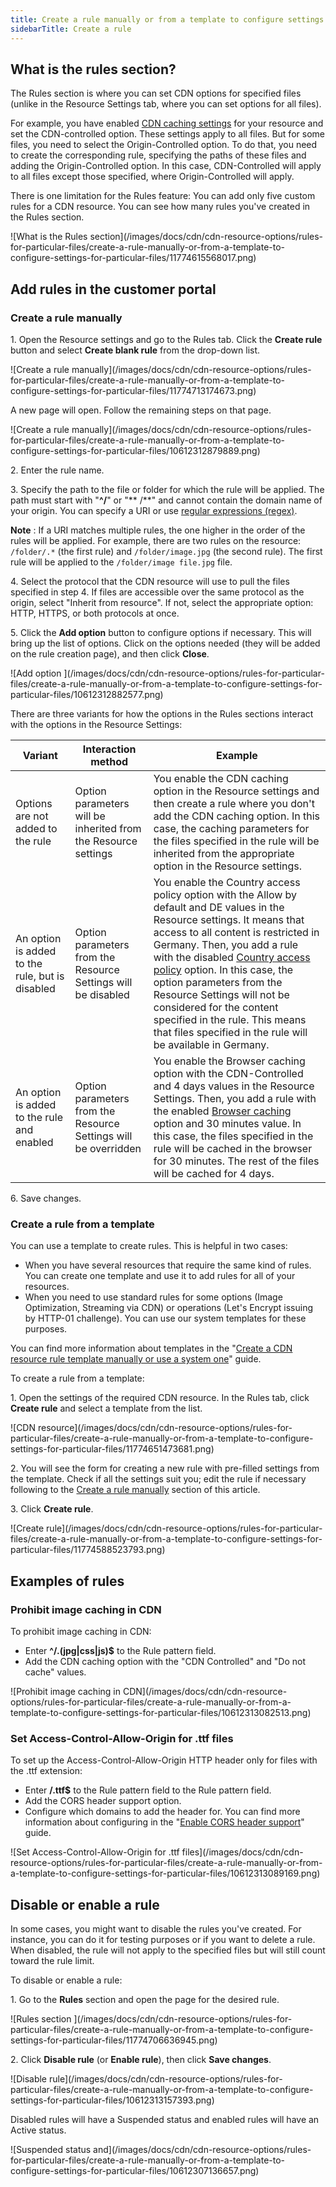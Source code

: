 ---
title: Create a rule manually or from a template to configure settings for particular files
sidebarTitle: Create a rule
---

## What is the rules section?

The Rules section is where you can set CDN options for specified files (unlike in the Resource Settings tab, where you can set options for all files).

For example, you have enabled [CDN caching settings](/cdn/cdn-resource-options/cache/specify-cache-lifetime-on-a-cdn-resource-or-origin) for your resource and set the CDN-controlled option. These settings apply to all files. But for some files, you need to select the Origin-Controlled option. To do that, you need to create the corresponding rule, specifying the paths of these files and adding the Origin-Controlled option. In this case, CDN-Controlled will apply to all files except those specified, where Origin-Controlled will apply.

There is one limitation for the Rules feature: You can add only five custom rules for a CDN resource. You can see how many rules you've created in the Rules section.


<Frame>![What is the Rules section](/images/docs/cdn/cdn-resource-options/rules-for-particular-files/create-a-rule-manually-or-from-a-template-to-configure-settings-for-particular-files/11774615568017.png)</Frame>



## Add rules in the customer portal

### Create a rule manually

1\. Open the Resource settings and go to the Rules tab. Click the **Create rule** button and select **Create blank rule** from the drop-down list.


<Frame>![Create a rule manually](/images/docs/cdn/cdn-resource-options/rules-for-particular-files/create-a-rule-manually-or-from-a-template-to-configure-settings-for-particular-files/11774713174673.png)</Frame>



A new page will open. Follow the remaining steps on that page.


<Frame>![Create a rule manually](/images/docs/cdn/cdn-resource-options/rules-for-particular-files/create-a-rule-manually-or-from-a-template-to-configure-settings-for-particular-files/10612312879889.png)</Frame>



2\. Enter the rule name.

3\. Specify the path to the file or folder for which the rule will be applied. The path must start with "**^/**" or "** /**" and cannot contain the domain name of your origin. You can specify a URI or use [regular expressions (regex)](https://en.wikipedia.org/wiki/Regular_expression).

**Note** : If a URI matches multiple rules, the one higher in the order of the rules will be applied. For example, there are two rules on the resource: `/folder/.*` (the first rule) and `/folder/image.jpg` (the second rule). The first rule will be applied to the `/folder/image file.jpg` file.

4\. Select the protocol that the CDN resource will use to pull the files specified in step 4. If files are accessible over the same protocol as the origin, select "Inherit from resource". If not, select the appropriate option: HTTP, HTTPS, or both protocols at once.

5\. Click the **Add option** button to configure options if necessary. This will bring up the list of options. Click on the options needed (they will be added on the rule creation page), and then click **Close**.


<Frame>![Add option ](/images/docs/cdn/cdn-resource-options/rules-for-particular-files/create-a-rule-manually-or-from-a-template-to-configure-settings-for-particular-files/10612312882577.png)</Frame>



There are three variants for how the options in the Rules sections interact with the options in the Resource Settings:

Variant | Interaction method | Example  
---|---|---  
Options are not added to the rule | Option parameters will be inherited from the Resource settings | You enable the CDN caching option in the Resource settings and then create a rule where you don't add the CDN caching option. In this case, the caching parameters for the files specified in the rule will be inherited from the appropriate option in the Resource settings.  
An option is added to the rule, but is disabled | Option parameters from the Resource Settings will be disabled | You enable the Country access policy option with the Allow by default and DE values in the Resource settings. It means that access to all content is restricted in Germany. Then, you add a rule with the disabled [Country access policy](/cdn/cdn-resource-options/security/control-access-to-the-content-with-country-referrer-ip-and-user-agents-policies#country-access-policy) option. In this case, the option parameters from the Resource Settings will not be considered for the content specified in the rule. This means that files specified in the rule will be available in Germany.  
An option is added to the rule and enabled | Option parameters from the Resource Settings will be overridden | You enable the Browser caching option with the CDN-Controlled and 4 days values in the Resource Settings. Then, you add a rule with the enabled [Browser caching](/cdn/cdn-resource-options/cache/specify-cache-lifetime-for-user-browsers) option and 30 minutes value. In this case, the files specified in the rule will be cached in the browser for 30 minutes. The rest of the files will be cached for 4 days.  
  
6\. Save changes.

### Create a rule from a template

You can use a template to create rules. This is helpful in two cases:

  * When you have several resources that require the same kind of rules. You can create one template and use it to add rules for all of your resources.
  * When you need to use standard rules for some options (Image Optimization, Streaming via CDN) or operations (Let's Encrypt issuing by HTTP-01 challenge). You can use our system templates for these purposes.



You can find more information about templates in the "[Create a CDN resource rule template manually or use a system one](/cdn/cdn-resource-options/rules-for-particular-files/create-a-cdn-resource-rule-template-manually-or-use-a-system-one)" guide.

To create a rule from a template:

1\. Open the settings of the required CDN resource. In the Rules tab, click **Create rule** and select a template from the list.


<Frame>![CDN resource](/images/docs/cdn/cdn-resource-options/rules-for-particular-files/create-a-rule-manually-or-from-a-template-to-configure-settings-for-particular-files/11774651473681.png)</Frame>



2\. You will see the form for creating a new rule with pre-filled settings from the template. Check if all the settings suit you; edit the rule if necessary following to the [Create a rule manually](/cdn/cdn-resource-options/rules-for-particular-files/create-a-rule-manually-or-from-a-template-to-configure-settings-for-particular-files#create-a-rule-manually) section of this article.

3\. Click **Create rule**.


<Frame>![Create rule](/images/docs/cdn/cdn-resource-options/rules-for-particular-files/create-a-rule-manually-or-from-a-template-to-configure-settings-for-particular-files/11774588523793.png)</Frame>



## Examples of rules

### Prohibit image caching in CDN

To prohibit image caching in CDN:

  * Enter **^/.(jpg|css|js)$** to the Rule pattern field.
  * Add the CDN caching option with the "CDN Controlled" and "Do not cache" values.


<Frame>![Prohibit image caching in CDN](/images/docs/cdn/cdn-resource-options/rules-for-particular-files/create-a-rule-manually-or-from-a-template-to-configure-settings-for-particular-files/10612313082513.png)</Frame>



### Set Access-Control-Allow-Origin for .ttf files

To set up the Access-Control-Allow-Origin HTTP header only for files with the .ttf extension:

  * Enter **/.ttf$** to the Rule pattern field to the Rule pattern field.
  * Add the CORS header support option.
  * Configure which domains to add the header for. You can find more information about configuring in the "[Enable CORS header support](/cdn/cdn-resource-options/http-headers/add-the-access-control-allow-origin-header-to-the-browser-response)" guide.


<Frame>![Set Access-Control-Allow-Origin for .ttf files](/images/docs/cdn/cdn-resource-options/rules-for-particular-files/create-a-rule-manually-or-from-a-template-to-configure-settings-for-particular-files/10612313089169.png)</Frame>



## Disable or enable a rule

In some cases, you might want to disable the rules you've created. For instance, you can do it for testing purposes or if you want to delete a rule. When disabled, the rule will not apply to the specified files but will still count toward the rule limit. 

To disable or enable a rule:

1\. Go to the **Rules** section and open the page for the desired rule.


<Frame>![Rules section ](/images/docs/cdn/cdn-resource-options/rules-for-particular-files/create-a-rule-manually-or-from-a-template-to-configure-settings-for-particular-files/11774706636945.png)</Frame>



2\. Click **Disable rule** (or **Enable rule**), then click **Save changes**.


<Frame>![Disable rule](/images/docs/cdn/cdn-resource-options/rules-for-particular-files/create-a-rule-manually-or-from-a-template-to-configure-settings-for-particular-files/10612313157393.png)</Frame>



Disabled rules will have a Suspended status and enabled rules will have an Active status.


<Frame>![Suspended status and](/images/docs/cdn/cdn-resource-options/rules-for-particular-files/create-a-rule-manually-or-from-a-template-to-configure-settings-for-particular-files/10612307136657.png)</Frame>